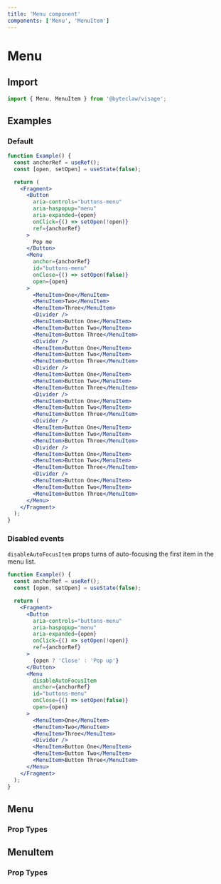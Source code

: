 ```yaml
---
title: 'Menu component'
components: ['Menu', 'MenuItem']
---
```


# Menu

## Import

```js transpile=false
import { Menu, MenuItem } from '@byteclaw/visage';
```

## Examples

### Default

```jsx live
function Example() {
  const anchorRef = useRef();
  const [open, setOpen] = useState(false);

  return (
    <Fragment>
      <Button
        aria-controls="buttons-menu"
        aria-haspopup="menu"
        aria-expanded={open}
        onClick={() => setOpen(!open)}
        ref={anchorRef}
      >
        Pop me
      </Button>
      <Menu
        anchor={anchorRef}
        id="buttons-menu"
        onClose={() => setOpen(false)}
        open={open}
      >
        <MenuItem>One</MenuItem>
        <MenuItem>Two</MenuItem>
        <MenuItem>Three</MenuItem>
        <Divider />
        <MenuItem>Button One</MenuItem>
        <MenuItem>Button Two</MenuItem>
        <MenuItem>Button Three</MenuItem>
        <Divider />
        <MenuItem>Button One</MenuItem>
        <MenuItem>Button Two</MenuItem>
        <MenuItem>Button Three</MenuItem>
        <Divider />
        <MenuItem>Button One</MenuItem>
        <MenuItem>Button Two</MenuItem>
        <MenuItem>Button Three</MenuItem>
        <Divider />
        <MenuItem>Button One</MenuItem>
        <MenuItem>Button Two</MenuItem>
        <MenuItem>Button Three</MenuItem>
        <Divider />
        <MenuItem>Button One</MenuItem>
        <MenuItem>Button Two</MenuItem>
        <MenuItem>Button Three</MenuItem>
        <Divider />
        <MenuItem>Button One</MenuItem>
        <MenuItem>Button Two</MenuItem>
        <MenuItem>Button Three</MenuItem>
        <Divider />
        <MenuItem>Button One</MenuItem>
        <MenuItem>Button Two</MenuItem>
        <MenuItem>Button Three</MenuItem>
      </Menu>
    </Fragment>
  );
}
```

### Disabled events

`disableAutoFocusItem` props turns of auto-focusing the first item in the menu list.

```jsx live
function Example() {
  const anchorRef = useRef();
  const [open, setOpen] = useState(false);

  return (
    <Fragment>
      <Button
        aria-controls="buttons-menu"
        aria-haspopup="menu"
        aria-expanded={open}
        onClick={() => setOpen(!open)}
        ref={anchorRef}
      >
        {open ? 'Close' : 'Pop up'}
      </Button>
      <Menu
        disableAutoFocusItem
        anchor={anchorRef}
        id="buttons-menu"
        onClose={() => setOpen(false)}
        open={open}
      >
        <MenuItem>One</MenuItem>
        <MenuItem>Two</MenuItem>
        <MenuItem>Three</MenuItem>
        <Divider />
        <MenuItem>Button One</MenuItem>
        <MenuItem>Button Two</MenuItem>
        <MenuItem>Button Three</MenuItem>
      </Menu>
    </Fragment>
  );
}
```

## Menu

### Prop Types

<PropTypes component="Menu" />

## MenuItem

### Prop Types

<PropTypes component="MenuItem" />
